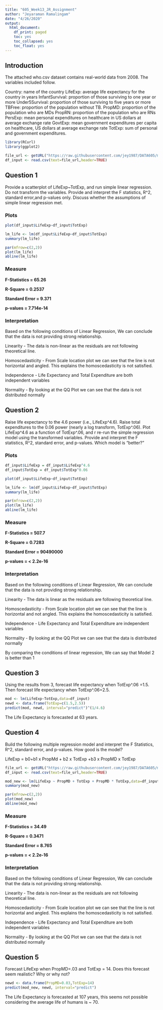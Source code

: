 ```yaml
---
title: "605_Week13_JR_Assignment"
author: "Jeyaraman Ramalingam"
date: "4/26/2020"
output:
  html_document:
    df_print: paged
    toc: yes
    toc_collapsed: yes
    toc_float: yes
---
```


## Introduction

The attached who.csv dataset contains real-world data from 2008. The variables included follow.

Country: name of the country
LifeExp: average life expectancy for the country in years
InfantSurvival: proportion of those surviving to one year or more
Under5Survival: proportion of those surviving to five years or more
TBFree: proportion of the population without TB.
PropMD: proportion of the population who are MDs
PropRN: proportion of the population who are RNs
PersExp: mean personal expenditures on healthcare in US dollars at average exchange rate
GovtExp: mean government expenditures per capita on healthcare, US dollars at average exchange rate
TotExp: sum of personal and government expenditures.

```r
library(RCurl)
library(ggplot2)

file_url <- getURL("https://raw.githubusercontent.com/jey1987/DATA605/master/who.csv")
df_input <- read.csv(text=file_url,header=TRUE)
```

## Question 1

Provide a scatterplot of LifeExp~TotExp, and run simple linear regression. Do not transform the
variables. Provide and interpret the F statistics, R^2, standard error,and p-values only. Discuss
whether the assumptions of simple linear regression met.

### Plots


```r
plot(df_input$LifeExp~df_input$TotExp)
```

```r

lm_life <- lm(df_input$LifeExp~df_input$TotExp)
summary(lm_life)

par(mfrow=c(2,2))
plot(lm_life)
abline(lm_life)
```

### Measure

**F-Statistics = 65.26**

**R-Square = 0.2537**

**Standard Error = 9.371**

**p-values = 7.714e-14**

### Interpretation

Based on the following conditions of Linear Regression, We can conclude that the data is not providing strong relationship.


Linearity - The data is non-linear as the residuals are not following theoretical line.

Homoscedasticity - From Scale location plot we can see that the line is not horizontal and angled. This explains the homoscedasticity is not satisfied.

Independence - Life Expectancy and Total Expenditure are both independent variables

Normality - By looking at the QQ Plot we can see that the data is not distributed normally

## Question 2

Raise life expectancy to the 4.6 power (i.e., LifeExp^4.6). Raise total expenditures to the 0.06
power (nearly a log transform, TotExp^.06). Plot LifeExp^4.6 as a function of TotExp^.06, and r
re-run the simple regression model using the transformed variables. Provide and interpret the F
statistics, R^2, standard error, and p-values. Which model is "better?"

### Plots 

```r
df_input$LifeExp = df_input$LifeExp^4.6
df_input$TotExp = df_input$TotExp^0.06

plot(df_input$LifeExp~df_input$TotExp)
```

```r

lm_life <- lm(df_input$LifeExp~df_input$TotExp)
summary(lm_life)

par(mfrow=c(2,2))
plot(lm_life)
abline(lm_life)
```

### Measure

**F-Statistics = 507.7**

**R-Square = 0.7283**

**Standard Error = 90490000**

**p-values = < 2.2e-16**

### Interpretation

Based on the following conditions of Linear Regression, We can conclude that the data is not providing strong relationship.


Linearity - The data is linear as the residuals are following theoretical line.

Homoscedasticity - From Scale location plot we can see that the line is horizontal and not angled. This explains the homoscedasticity is satisfied.

Independence - Life Expectancy and Total Expenditure are independent variables

Normality - By looking at the QQ Plot we can see that the data is distributed normally

By comparing the conditions of linear regression, We can say that Model 2 is better than 1


## Question 3

Using the results from 3, forecast life expectancy when TotExp^.06 =1.5. Then forecast life
expectancy when TotExp^.06=2.5. 

```r
mod <- lm(LifeExp~TotExp,data=df_input)
newd <- data.frame(TotExp=c(1.5,2.5))
predict(mod, newd, interval="predict")^(1/4.6)
```

The Life Expectancy is forecasted at 63 years.

## Question 4

Build the following multiple regression model and interpret the F Statistics, R^2, standard error,
and p-values. How good is the model?

LifeExp = b0+b1 x PropMd + b2 x TotExp +b3 x PropMD x TotExp

```r

file_url <- getURL("https://raw.githubusercontent.com/jey1987/DATA605/master/who.csv")
df_input <- read.csv(text=file_url,header=TRUE)

mod_new <- lm(LifeExp ~ PropMD + TotExp + PropMD * TotExp,data=df_input)
summary(mod_new)

par(mfrow=c(2,2))
plot(mod_new)
abline(mod_new)
```

### Measure

**F-Statistics = 34.49**

**R-Square = 0.3471**

**Standard Error = 8.765**

**p-values = < 2.2e-16**

### Interpretation

Based on the following conditions of Linear Regression, We can conclude that the data is not providing strong relationship.


Linearity - The data is non-linear as the residuals are not following theoretical line.

Homoscedasticity - From Scale location plot we can see that the line is not horizontal and angled. This explains the homoscedasticity is not satisfied.

Independence - Life Expectancy and Total Expenditure are both independent variables

Normality - By looking at the QQ Plot we can see that the data is not distributed normally


## Question 5

Forecast LifeExp when PropMD=.03 and TotExp = 14. Does this forecast seem realistic? Why
or why not?

```r
newd <- data.frame(PropMD=0.03,TotExp=14)
predict(mod_new, newd, interval="predict")
```

The Life Expectancy is forecasted at 107 years, this seems not possible considering the average life of humans is ~ 70.
